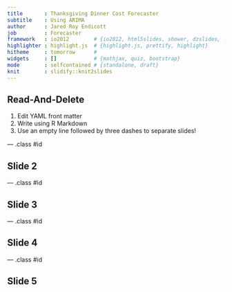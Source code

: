 ```yaml
---
title       : Thanksgiving Dinner Cost Forecaster
subtitle    : Using ARIMA
author      : Jared Roy Endicott
job         : Forecaster
framework   : io2012        # {io2012, html5slides, shower, dzslides, ...}
highlighter : highlight.js  # {highlight.js, prettify, highlight}
hitheme     : tomorrow      # 
widgets     : []            # {mathjax, quiz, bootstrap}
mode        : selfcontained # {standalone, draft}
knit        : slidify::knit2slides
---
```


## Read-And-Delete

1. Edit YAML front matter
2. Write using R Markdown
3. Use an empty line followed by three dashes to separate slides!

--- .class #id 

## Slide 2

--- .class #id 

## Slide 3

--- .class #id 

## Slide 4

--- .class #id 

## Slide 5




